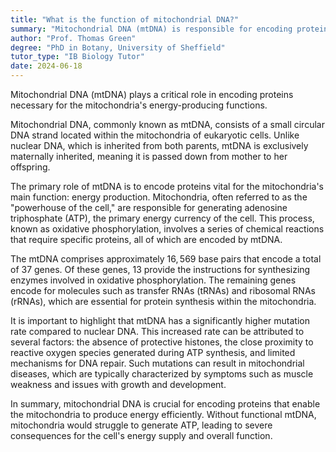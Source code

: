 ```yaml
---
title: "What is the function of mitochondrial DNA?"
summary: "Mitochondrial DNA (mtDNA) is responsible for encoding proteins essential for the mitochondria's energy-producing function."
author: "Prof. Thomas Green"
degree: "PhD in Botany, University of Sheffield"
tutor_type: "IB Biology Tutor"
date: 2024-06-18
---
```


Mitochondrial DNA (mtDNA) plays a critical role in encoding proteins necessary for the mitochondria's energy-producing functions.

Mitochondrial DNA, commonly known as mtDNA, consists of a small circular DNA strand located within the mitochondria of eukaryotic cells. Unlike nuclear DNA, which is inherited from both parents, mtDNA is exclusively maternally inherited, meaning it is passed down from mother to her offspring.

The primary role of mtDNA is to encode proteins vital for the mitochondria's main function: energy production. Mitochondria, often referred to as the "powerhouse of the cell," are responsible for generating adenosine triphosphate (ATP), the primary energy currency of the cell. This process, known as oxidative phosphorylation, involves a series of chemical reactions that require specific proteins, all of which are encoded by mtDNA.

The mtDNA comprises approximately $16,569$ base pairs that encode a total of $37$ genes. Of these genes, $13$ provide the instructions for synthesizing enzymes involved in oxidative phosphorylation. The remaining genes encode for molecules such as transfer RNAs (tRNAs) and ribosomal RNAs (rRNAs), which are essential for protein synthesis within the mitochondria.

It is important to highlight that mtDNA has a significantly higher mutation rate compared to nuclear DNA. This increased rate can be attributed to several factors: the absence of protective histones, the close proximity to reactive oxygen species generated during ATP synthesis, and limited mechanisms for DNA repair. Such mutations can result in mitochondrial diseases, which are typically characterized by symptoms such as muscle weakness and issues with growth and development.

In summary, mitochondrial DNA is crucial for encoding proteins that enable the mitochondria to produce energy efficiently. Without functional mtDNA, mitochondria would struggle to generate ATP, leading to severe consequences for the cell's energy supply and overall function.
    